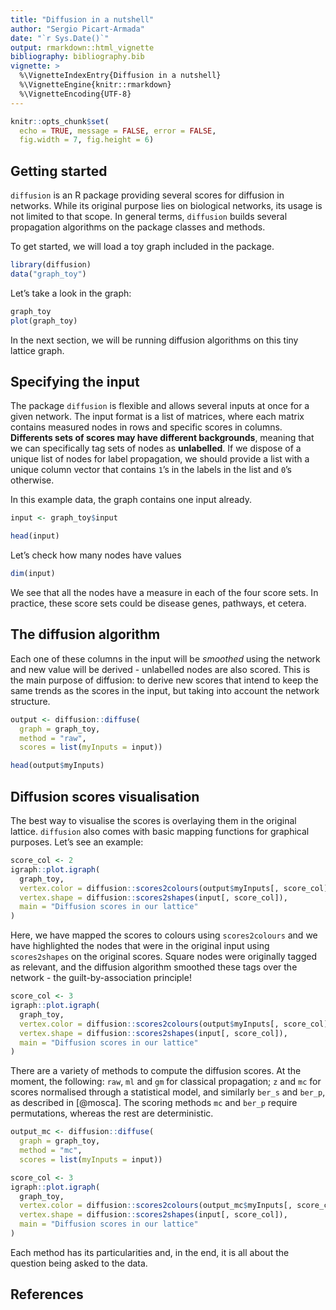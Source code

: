 ```yaml
---
title: "Diffusion in a nutshell"
author: "Sergio Picart-Armada"
date: "`r Sys.Date()`"
output: rmarkdown::html_vignette
bibliography: bibliography.bib
vignette: >
  %\VignetteIndexEntry{Diffusion in a nutshell}
  %\VignetteEngine{knitr::rmarkdown}
  %\VignetteEncoding{UTF-8}
---
```


```r
knitr::opts_chunk$set(
  echo = TRUE, message = FALSE, error = FALSE, 
  fig.width = 7, fig.height = 6)
```

## Getting started

`diffusion` is an R package providing several scores 
for diffusion in networks. 
While its original purpose lies on biological networks, 
its usage is not limited to that scope. 
In general terms, `diffusion` builds several propagation algorithms 
on the \code{igraph} package classes and methods. 

To get started, we will load a toy graph included in the package. 

```r
library(diffusion)
data("graph_toy")
```

Let's take a look in the graph:

```r
graph_toy
plot(graph_toy)
```

In the next section, we will be running diffusion algorithms 
on this tiny lattice graph. 

## Specifying the input

The package `diffusion` is flexible and allows 
several inputs at once for a given network. 
The input format is a list of matrices, where each matrix contains 
measured nodes in rows and specific scores in columns. 
**Differents sets of scores may have different backgrounds**, 
meaning that we can specifically tag sets of nodes as **unlabelled**. 
If we dispose of a unique list of nodes for label propagation, 
we should provide a list with a unique column vector 
that contains `1`'s in the labels in the list and `0`'s otherwise.

In this example data, the graph contains one input already. 
```r
input <- graph_toy$input

head(input)
```

Let's check how many nodes have values

```r
dim(input)
```

We see that all the nodes have a measure in each of the four score sets. 
In practice, these score sets could be disease genes, pathways, et cetera.

## The diffusion algorithm

Each one of these columns in the input will be *smoothed* using the network 
and new value will be derived - unlabelled nodes are also scored. 
This is the main purpose of diffusion: to derive new scores that 
intend to keep the same trends as the scores in the input, 
but taking into account 
the network structure.

```r
output <- diffusion::diffuse(
  graph = graph_toy, 
  method = "raw", 
  scores = list(myInputs = input))

head(output$myInputs)
```


## Diffusion scores visualisation

The best way to visualise the scores is overlaying 
them in the original lattice. 
`diffusion` also comes with basic mapping functions 
for graphical purposes. 
Let's see an example:

```r
score_col <- 2
igraph::plot.igraph(
  graph_toy, 
  vertex.color = diffusion::scores2colours(output$myInputs[, score_col]),
  vertex.shape = diffusion::scores2shapes(input[, score_col]),
  main = "Diffusion scores in our lattice"
)
```

Here, we have mapped the scores to colours using `scores2colours` 
and we have highlighted the nodes that were in the 
original input using `scores2shapes` on the original scores.
Square nodes were originally tagged as relevant, 
and the diffusion algorithm smoothed these tags over the network - 
the guilt-by-association principle!

```r
score_col <- 3
igraph::plot.igraph(
  graph_toy, 
  vertex.color = diffusion::scores2colours(output$myInputs[, score_col]),
  vertex.shape = diffusion::scores2shapes(input[, score_col]),
  main = "Diffusion scores in our lattice"
)
```

There are a variety of methods to compute the diffusion scores. 
At the moment, the following: `raw`, `ml` and `gm` for 
classical propagation; `z` and `mc` for scores normalised 
through a statistical model, and similarly `ber_s` and `ber_p`, 
as described in [@mosca]. 
The scoring methods `mc` and `ber_p` require permutations, 
whereas the rest are deterministic. 

```r
output_mc <- diffusion::diffuse(
  graph = graph_toy, 
  method = "mc", 
  scores = list(myInputs = input))

score_col <- 3
igraph::plot.igraph(
  graph_toy, 
  vertex.color = diffusion::scores2colours(output_mc$myInputs[, score_col]),
  vertex.shape = diffusion::scores2shapes(input[, score_col]),
  main = "Diffusion scores in our lattice"
)
```

Each method has its particularities and, in the end, 
it is all about the question being asked to the data. 

## References

